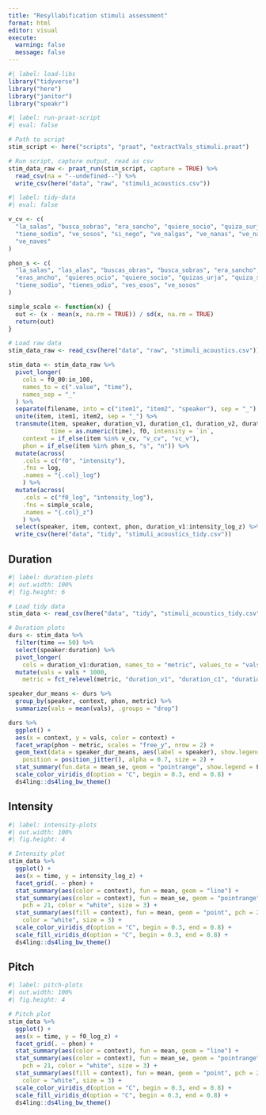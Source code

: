 ```yaml
---
title: "Resyllabification stimuli assessment"
format: html
editor: visual
execute: 
  warning: false
  message: false
---
```


```r
#| label: load-libs
library("tidyverse")
library("here")
library("janitor")
library("speakr")
```

```r
#| label: run-praat-script
#| eval: false

# Path to script
stim_script <- here("scripts", "praat", "extractVals_stimuli.praat")

# Run script, capture output, read as csv
stim_data_raw <- praat_run(stim_script, capture = TRUE) %>%
  read_csv(na = "--undefined--") %>% 
  write_csv(here("data", "raw", "stimuli_acoustics.csv"))
```

```r
#| label: tidy-data
#| eval: false

v_cv <- c(
  "la_salas", "busca_sobras", "era_sancho", "quiere_socio", "quiza_surja", 
  "tiene_sodio", "ve_sosos", "si_nego", "ve_nalgas", "ve_nanas", "ve_narcos", 
  "ve_naves"
)

phon_s <- c(
  "la_salas", "las_alas", "buscas_obras", "busca_sobras", "era_sancho", 
  "eras_ancho", "quieres_ocio", "quiere_socio", "quizas_urja", "quiza_surja", 
  "tiene_sodio", "tienes_odio", "ves_osos", "ve_sosos"
)

simple_scale <- function(x) {
  out <- (x - mean(x, na.rm = TRUE)) / sd(x, na.rm = TRUE)
  return(out)
}

# Load raw data
stim_data_raw <- read_csv(here("data", "raw", "stimuli_acoustics.csv"))

stim_data <- stim_data_raw %>% 
  pivot_longer(
    cols = f0_00:in_100, 
    names_to = c(".value", "time"), 
    names_sep = "_"
  ) %>% 
  separate(filename, into = c("item1", "item2", "speaker"), sep = "_") %>% 
  unite(item, item1, item2, sep = "_") %>% 
  transmute(item, speaker, duration_v1, duration_c1, duration_v2, duration, 
            time = as.numeric(time), f0, intensity = `in`, 
    context = if_else(item %in% v_cv, "v_cv", "vc_v"), 
    phon = if_else(item %in% phon_s, "s", "n")) %>% 
  mutate(across(
    .cols = c("f0", "intensity"), 
    .fns = log, 
    .names = "{.col}_log")
    ) %>% 
  mutate(across(
    .cols = c("f0_log", "intensity_log"), 
    .fns = simple_scale, 
    .names = "{.col}_z")
    ) %>% 
  select(speaker, item, context, phon, duration_v1:intensity_log_z) %>% 
  write_csv(here("data", "tidy", "stimuli_acoustics_tidy.csv"))
```

## Duration

```r
#| label: duration-plots
#| out.width: 100%
#| fig.height: 6

# Load tidy data
stim_data <- read_csv(here("data", "tidy", "stimuli_acoustics_tidy.csv"))

# Duration plots
durs <- stim_data %>% 
  filter(time == 50) %>% 
  select(speaker:duration) %>% 
  pivot_longer(
    cols = duration_v1:duration, names_to = "metric", values_to = "vals") %>% 
  mutate(vals = vals * 1000, 
    metric = fct_relevel(metric, "duration_v1", "duration_c1", "duration_v2")) 

speaker_dur_means <- durs %>% 
  group_by(speaker, context, phon, metric) %>% 
  summarize(vals = mean(vals), .groups = "drop")

durs %>%
  ggplot() + 
  aes(x = context, y = vals, color = context) + 
  facet_wrap(phon ~ metric, scales = "free_y", nrow = 2) + 
  geom_text(data = speaker_dur_means, aes(label = speaker), show.legend = F, 
    position = position_jitter(), alpha = 0.7, size = 2) + 
  stat_summary(fun.data = mean_se, geom = "pointrange", show.legend = F) + 
  scale_color_viridis_d(option = "C", begin = 0.3, end = 0.8) + 
  ds4ling::ds4ling_bw_theme()

```

## Intensity

```r
#| label: intensity-plots
#| out.width: 100%
#| fig.height: 4

# Intensity plot
stim_data %>%
  ggplot() + 
  aes(x = time, y = intensity_log_z) + 
  facet_grid(. ~ phon) + 
  stat_summary(aes(color = context), fun = mean, geom = "line") + 
  stat_summary(aes(color = context), fun = mean_se, geom = "pointrange", 
    pch = 21, color = "white", size = 3) +
  stat_summary(aes(fill = context), fun = mean, geom = "point", pch = 21, 
    color = "white", size = 3) + 
  scale_color_viridis_d(option = "C", begin = 0.3, end = 0.8) + 
  scale_fill_viridis_d(option = "C", begin = 0.3, end = 0.8) + 
  ds4ling::ds4ling_bw_theme()

```

## Pitch

```r
#| label: pitch-plots
#| out.width: 100%
#| fig.height: 4

# Pitch plot
stim_data %>%
  ggplot() + 
  aes(x = time, y = f0_log_z) + 
  facet_grid(. ~ phon) + 
  stat_summary(aes(color = context), fun = mean, geom = "line") + 
  stat_summary(aes(color = context), fun = mean_se, geom = "pointrange", 
    pch = 21, color = "white", size = 3) +
  stat_summary(aes(fill = context), fun = mean, geom = "point", pch = 21, 
    color = "white", size = 3) + 
  scale_color_viridis_d(option = "C", begin = 0.3, end = 0.8) + 
  scale_fill_viridis_d(option = "C", begin = 0.3, end = 0.8) + 
  ds4ling::ds4ling_bw_theme()


```
